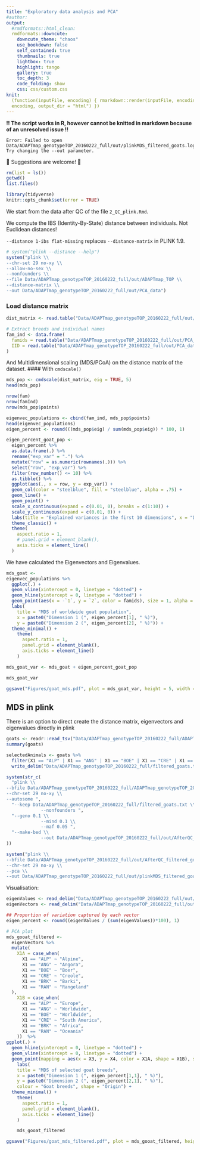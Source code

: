 ```yaml
---
title: "Exploratory data analysis and PCA"
#author:
output:
  #rmdformats::html_clean:
  rmdformats::downcute:
    downcute_theme: "chaos"
    use_bookdown: false
    self_contained: true
    thumbnails: true
    lightbox: true
    highlight: tango
    gallery: true
    toc_depth: 3
    code_folding: show
    css: css/custom.css
knit:
  (function(inputFile, encoding) { rmarkdown::render(inputFile, encoding =
  encoding, output_dir = "html") })
---
```


**!! The script works in R, however cannot be knitted in markdown because of an unresolved issue !!**
```
Error: Failed to open Data/ADAPTmap_genotypeTOP_20160222_full/out/plinkMDS_filtered_goats.log.  Try changing the --out parameter.
```

🌟 Suggestions are welcome! 🌟

```r
rm(list = ls())
getwd()
list.files()
```
```r
library(tidyverse)
knitr::opts_chunk$set(error = TRUE)
```
We start from the data after QC of the file `2_QC_plink.Rmd`.

We compute the IBS (Identity-By-State) distance between individuals.
Not Euclidean distances!

`--distance 1-ibs flat-missing` replaces `--distance-matrix` in PLINK 1.9.

```r
# system("plink --distance --help")
system("plink \\
--chr-set 29 no-xy \\
--allow-no-sex \\
--nonfounders \\
--file Data/ADAPTmap_genotypeTOP_20160222_full/out/ADAPTmap_TOP \\
--distance-matrix \\
--out Data/ADAPTmap_genotypeTOP_20160222_full/out/PCA_data")
```

### Load distance matrix

```r
dist_matrix <- read.table("Data/ADAPTmap_genotypeTOP_20160222_full/out/PCA_data.mdist", header = F)
```
```r
# Extract breeds and individual names
fam_ind <- data.frame(
  famids = read.table("Data/ADAPTmap_genotypeTOP_20160222_full/out/PCA_data.mdist.id")[, 1],
  IID = read.table("Data/ADAPTmap_genotypeTOP_20160222_full/out/PCA_data.mdist.id")[, 2]
)
```

And Multidimensional scaling (MDS/PCoA) on the distance matrix of the dataset.
#### With `cmdscale()`
```r
mds_pop <- cmdscale(dist_matrix, eig = TRUE, 5)
head(mds_pop)
```

```r
nrow(fam)
nrow(famInd)
nrow(mds_pop$points)

eigenvec_populations <- cbind(fam_ind, mds_pop$points)
head(eigenvec_populations)
eigen_percent <- round(((mds_pop$eig) / sum(mds_pop$eig)) * 100, 1)

eigen_percent_goat_pop <-
  eigen_percent %>%
  as.data.frame(.) %>%
  rename("exp_var" = ".") %>%
  mutate("row" = as.numeric(rownames(.))) %>%
  select("row", "exp_var") %>%
  filter(row_number() <= 10) %>%
  as.tibble() %>%
  ggplot(aes(., x = row, y = exp_var)) +
  geom_col(color = "steelblue", fill = "steelblue", alpha = .75) +
  geom_line() +
  geom_point() +
  scale_x_continuous(expand = c(0.01, 0), breaks = c(1:10)) +
  scale_y_continuous(expand = c(0.01, 0)) +
  labs(title = "Explained variances in the first 10 dimensions", x = "Dimensions", y = "Explained variance (%)") +
  theme_classic() +
  theme(
    aspect.ratio = 1,
    # panel.grid = element_blank(),
    axis.ticks = element_line()
  )
```
We have calculated the Eigenvectors and Eigenvalues.

```r
mds_goat <-
eigenvec_populations %>%
  ggplot(.) +
  geom_vline(xintercept = 0, linetype = "dotted") +
  geom_hline(yintercept = 0, linetype = "dotted") +
  geom_point(aes(x = -`1`, y = `2`, color = famids), size = 1, alpha = .8, show.legend = FALSE) +
  labs(
    title = "MDS of worldwide goat population",
    x = paste0("Dimension 1 (", eigen_percent[1], " %)"),
    y = paste0("Dimension 2 (", eigen_percent[2], " %)")) +
  theme_minimal() +
    theme(
      aspect.ratio = 1,
      panel.grid = element_blank(),
      axis.ticks = element_line()
    )

mds_goat_var <- mds_goat + eigen_percent_goat_pop

mds_goat_var

ggsave("Figures/goat_mds.pdf", plot = mds_goat_var, height = 5, width = 9, dpi = 600, device = grDevices::cairo_pdf)

```

## MDS in plink
There is an option to direct create the distance matrix, eigenvectors and eigenvalues directly in plink
```r
goats <- readr::read_tsv("Data/ADAPTmap_genotypeTOP_20160222_full/ADAPTmap_genotypeTOP_20160222_full.fam", col_names = F)
summary(goats)

selectedAnimals <- goats %>%
  filter(X1 == "ALP" | X1 == "ANG" | X1 == "BOE" | X1 == "CRE" | X1 == "BRK" | X1 == "RAN") %>%
  write_delim("Data/ADAPTmap_genotypeTOP_20160222_full/filtered_goats.txt", col_names = F)
```

```r
system(str_c(
  "plink \\
--bfile Data/ADAPTmap_genotypeTOP_20160222_full/ADAPTmap_genotypeTOP_20160222_full \\
--chr-set 29 no-xy \\
--autosome ",
  "--keep Data/ADAPTmap_genotypeTOP_20160222_full/filtered_goats.txt \\
             --nonfounders ",
  "--geno 0.1 \\
             --mind 0.1 \\
             --maf 0.05 ",
  "--make-bed \\
             --out Data/ADAPTmap_genotypeTOP_20160222_full/out/AfterQC_filtered_goats"
))
```

```r
system("plink \\
--bfile Data/ADAPTmap_genotypeTOP_20160222_full/out/AfterQC_filtered_goats \\
--chr-set 29 no-xy \\
--pca \\
--out Data/ADAPTmap_genotypeTOP_20160222_full/out/plinkMDS_filtered_goats")
```

Visualisation:
```r
eigenValues <- read_delim("Data/ADAPTmap_genotypeTOP_20160222_full/out/plinkMDS_filtered_goats.eigenval", delim = " ", col_names = F)
eigenVectors <- read_delim("Data/ADAPTmap_genotypeTOP_20160222_full/out/plinkMDS_filtered_goats.eigenvec", delim = " ", col_names = F)

## Proportion of variation captured by each vector
eigen_percent <- round((eigenValues / (sum(eigenValues))*100), 1)

# PCA plot
mds_gooat_filtered <-
  eigenVectors %>%
  mutate(
    X1A = case_when(
      X1 == "ALP" ~ "Alpine",
      X1 == "ANG" ~ "Angora",
      X1 == "BOE" ~ "Boer",
      X1 == "CRE" ~ "Creole",
      X1 == "BRK" ~ "Barki",
      X1 == "RAN" ~ "Rangeland"
  ),
    X1B = case_when(
      X1 == "ALP" ~ "Europe",
      X1 == "ANG" ~ "Worldwide",
      X1 == "BOE" ~ "Worldwide",
      X1 == "CRE" ~ "South America",
      X1 == "BRK" ~ "Africa",
      X1 == "RAN" ~ "Oceania"
    ))  %>%
ggplot(.) +
  geom_hline(yintercept = 0, linetype = "dotted") +
  geom_vline(xintercept = 0, linetype = "dotted") +
  geom_point(mapping = aes(x = X3, y = X4, color = X1A, shape = X1B), size = 2, alpha = .8, show.legend = TRUE ) +
    labs(
    title = "MDS of selected goat breeds",
    x = paste0("Dimension 1 (", eigen_percent[1,1], " %)"),
    y = paste0("Dimension 2 (", eigen_percent[2,1], " %)"),
    colour = "Goat breeds", shape = "Origin") +
  theme_minimal() +
    theme(
      aspect.ratio = 1,
      panel.grid = element_blank(),
      axis.ticks = element_line()
    )

    mds_gooat_filtered

ggsave("Figures/goat_mds_filtered.pdf", plot = mds_gooat_filtered, height = 5, width = 6, dpi = 600, device = grDevices::cairo_pdf)

```